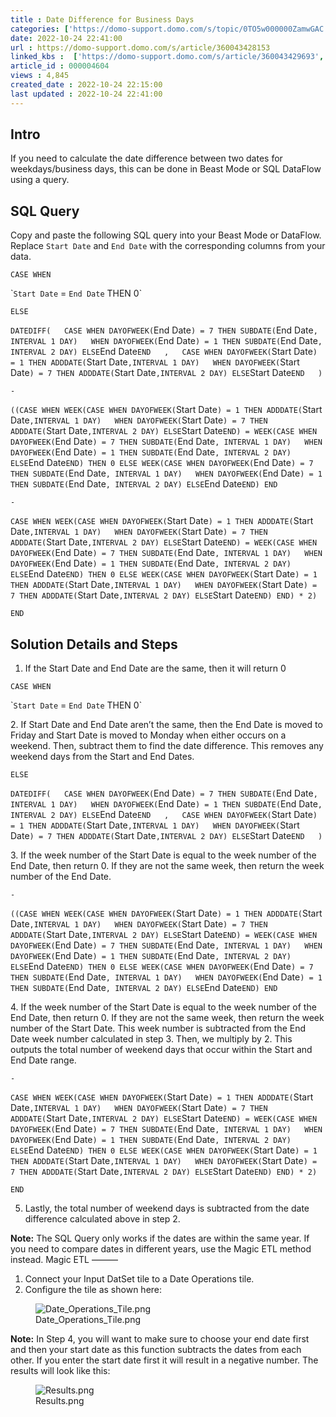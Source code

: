 ```yaml
---
title : Date Difference for Business Days
categories: ['https://domo-support.domo.com/s/topic/0TO5w000000ZamwGAC']
date: 2022-10-24 22:41:00
url : https://domo-support.domo.com/s/article/360043428153
linked_kbs :  ['https://domo-support.domo.com/s/article/360043429693', 'https://domo-support.domo.com/s/article/360043429933', 'https://domo-support.domo.com/s/article/360043429913', 'https://domo-support.domo.com/s/knowledge-base', 'https://domo-support.domo.com/s/article/360042925494', 'https://domo-support.domo.com/s/article/360043428153', 'https://domo-support.domo.com/s/article/360043429953', 'https://domo-support.domo.com/s/topic/0TO5w000000ZamwGAC']
article_id : 000004604
views : 4,845
created_date : 2022-10-24 22:15:00
last updated : 2022-10-24 22:41:00
---
```




Intro
-----


If you need to calculate the date difference between two dates for weekdays/business days, this can be done in Beast Mode or SQL DataFlow using a query.


SQL Query
---------


Copy and paste the following SQL query into your Beast Mode or DataFlow. Replace `Start Date` and `End Date` with the corresponding columns from your data.


`CASE WHEN`


``Start Date` = `End Date` THEN 0`


`ELSE`


`DATEDIFF(  
CASE WHEN DAYOFWEEK(`End Date`) = 7 THEN SUBDATE(`End Date`, INTERVAL 1 DAY)  
WHEN DAYOFWEEK(`End Date`) = 1 THEN SUBDATE(`End Date`, INTERVAL 2 DAY) ELSE `End Date` END  
,  
CASE WHEN DAYOFWEEK(`Start Date`) = 1 THEN ADDDATE(`Start Date`,INTERVAL 1 DAY)  
WHEN DAYOFWEEK(`Start Date`) = 7 THEN ADDDATE(`Start Date`,INTERVAL 2 DAY) ELSE `Start Date` END  
)`


`-`


`((CASE WHEN WEEK(CASE WHEN DAYOFWEEK(`Start Date`) = 1 THEN ADDDATE(`Start Date`,INTERVAL 1 DAY)  
WHEN DAYOFWEEK(`Start Date`) = 7 THEN ADDDATE(`Start Date`,INTERVAL 2 DAY) ELSE `Start Date` END) = WEEK(CASE WHEN DAYOFWEEK(`End Date`) = 7 THEN SUBDATE(`End Date`, INTERVAL 1 DAY)  
WHEN DAYOFWEEK(`End Date`) = 1 THEN SUBDATE(`End Date`, INTERVAL 2 DAY) ELSE `End Date` END) THEN 0 ELSE WEEK(CASE WHEN DAYOFWEEK(`End Date`) = 7 THEN SUBDATE(`End Date`, INTERVAL 1 DAY)  
WHEN DAYOFWEEK(`End Date`) = 1 THEN SUBDATE(`End Date`, INTERVAL 2 DAY) ELSE `End Date` END) END`


  
`-`


`CASE WHEN WEEK(CASE WHEN DAYOFWEEK(`Start Date`) = 1 THEN ADDDATE(`Start Date`,INTERVAL 1 DAY)  
WHEN DAYOFWEEK(`Start Date`) = 7 THEN ADDDATE(`Start Date`,INTERVAL 2 DAY) ELSE `Start Date` END) = WEEK(CASE WHEN DAYOFWEEK(`End Date`) = 7 THEN SUBDATE(`End Date`, INTERVAL 1 DAY)  
WHEN DAYOFWEEK(`End Date`) = 1 THEN SUBDATE(`End Date`, INTERVAL 2 DAY) ELSE `End Date` END) THEN 0 ELSE WEEK(CASE WHEN DAYOFWEEK(`Start Date`) = 1 THEN ADDDATE(`Start Date`,INTERVAL 1 DAY)  
WHEN DAYOFWEEK(`Start Date`) = 7 THEN ADDDATE(`Start Date`,INTERVAL 2 DAY) ELSE `Start Date` END) END) * 2)`


`END`


Solution Details and Steps
--------------------------


1. If the Start Date and End Date are the same, then it will return 0


`CASE WHEN`


``Start Date` = `End Date` THEN 0`


2. If Start Date and End Date aren't the same, then the End Date is moved to Friday and Start Date is moved to Monday when either occurs on a weekend. Then, subtract them to find the date difference. This removes any weekend days from the Start and End Dates.


`ELSE`


`DATEDIFF(  
CASE WHEN DAYOFWEEK(`End Date`) = 7 THEN SUBDATE(`End Date`, INTERVAL 1 DAY)  
WHEN DAYOFWEEK(`End Date`) = 1 THEN SUBDATE(`End Date`, INTERVAL 2 DAY) ELSE `End Date` END  
,  
CASE WHEN DAYOFWEEK(`Start Date`) = 1 THEN ADDDATE(`Start Date`,INTERVAL 1 DAY)  
WHEN DAYOFWEEK(`Start Date`) = 7 THEN ADDDATE(`Start Date`,INTERVAL 2 DAY) ELSE `Start Date` END  
)`


3. If the week number of the Start Date is equal to the week number of the End Date, then return 0. If they are not the same week, then return the week number of the End Date.


`-`


`((CASE WHEN WEEK(CASE WHEN DAYOFWEEK(`Start Date`) = 1 THEN ADDDATE(`Start Date`,INTERVAL 1 DAY)  
WHEN DAYOFWEEK(`Start Date`) = 7 THEN ADDDATE(`Start Date`,INTERVAL 2 DAY) ELSE `Start Date` END) = WEEK(CASE WHEN DAYOFWEEK(`End Date`) = 7 THEN SUBDATE(`End Date`, INTERVAL 1 DAY)  
WHEN DAYOFWEEK(`End Date`) = 1 THEN SUBDATE(`End Date`, INTERVAL 2 DAY) ELSE `End Date` END) THEN 0 ELSE WEEK(CASE WHEN DAYOFWEEK(`End Date`) = 7 THEN SUBDATE(`End Date`, INTERVAL 1 DAY)  
WHEN DAYOFWEEK(`End Date`) = 1 THEN SUBDATE(`End Date`, INTERVAL 2 DAY) ELSE `End Date` END) END`


4. If the week number of the Start Date is equal to the week number of the End Date, then return 0. If they are not the same week, then return the week number of the Start Date. This week number is subtracted from the End Date week number calculated in step 3. Then, we multiply by 2. This outputs the total number of weekend days that occur within the Start and End Date range.


`-`


`CASE WHEN WEEK(CASE WHEN DAYOFWEEK(`Start Date`) = 1 THEN ADDDATE(`Start Date`,INTERVAL 1 DAY)  
WHEN DAYOFWEEK(`Start Date`) = 7 THEN ADDDATE(`Start Date`,INTERVAL 2 DAY) ELSE `Start Date` END) = WEEK(CASE WHEN DAYOFWEEK(`End Date`) = 7 THEN SUBDATE(`End Date`, INTERVAL 1 DAY)  
WHEN DAYOFWEEK(`End Date`) = 1 THEN SUBDATE(`End Date`, INTERVAL 2 DAY) ELSE `End Date` END) THEN 0 ELSE WEEK(CASE WHEN DAYOFWEEK(`Start Date`) = 1 THEN ADDDATE(`Start Date`,INTERVAL 1 DAY)  
WHEN DAYOFWEEK(`Start Date`) = 7 THEN ADDDATE(`Start Date`,INTERVAL 2 DAY) ELSE `Start Date` END) END) * 2)`


`END`


5. Lastly, the total number of weekend days is subtracted from the date difference calculated above in step 2.


**Note:** The SQL Query only works if the dates are within the same year. If you need to compare dates in different years, use the Magic ETL method instead.
Magic ETL
---------


1. Connect your Input DatSet tile to a Date Operations tile.
2. Configure the tile as shown here:  
  
![Date_Operations_Tile.png](Date_Operations_Tile.png)


**Note:** In Step 4, you will want to make sure to choose your end date first and then your start date as this function subtracts the dates from each other. If you enter the start date first it will result in a negative number.
The results will look like this:  
  
![Results.png](Results.png)